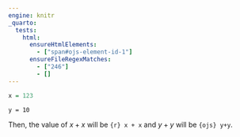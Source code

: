 ```yaml
---
engine: knitr
_quarto:
  tests:
    html:
      ensureHtmlElements:
        - ["span#ojs-element-id-1"]
      ensureFileRegexMatches:
        - ["246"]
        - []
---
```


```r
x = 123
```

```ojs
y = 10
```

Then, the value of $x + x$ will be `{r} x + x` and $y + y$ will be `{ojs} y+y`.